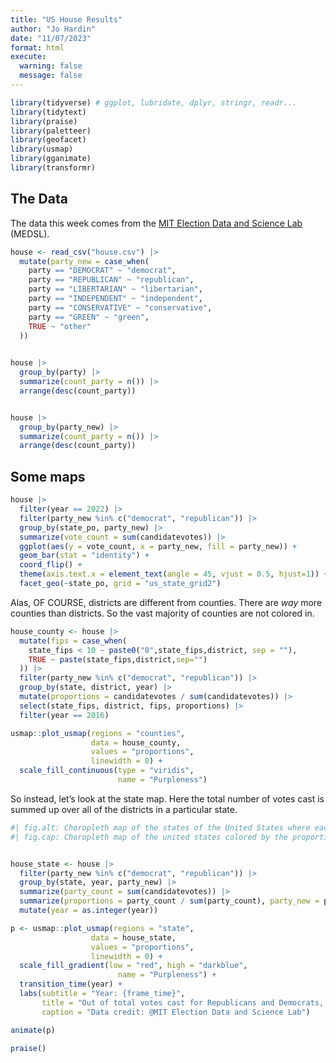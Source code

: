 ```yaml
---
title: "US House Results"
author: "Jo Hardin"
date: "11/07/2023"
format: html
execute:
  warning: false
  message: false
---
```



```r
library(tidyverse) # ggplot, lubridate, dplyr, stringr, readr...
library(tidytext)
library(praise)
library(paletteer)
library(geofacet)
library(usmap)
library(gganimate)
library(transformr)
```



## The Data

The data this week comes from the [MIT Election Data and Science Lab](https://electionlab.mit.edu/) (MEDSL). 


```r
house <- read_csv("house.csv") |>
  mutate(party_new = case_when(
    party == "DEMOCRAT" ~ "democrat",
    party == "REPUBLICAN" ~ "republican",
    party == "LIBERTARIAN" ~ "libertarian",
    party == "INDEPENDENT" ~ "independent",
    party == "CONSERVATIVE" ~ "conservative",
    party == "GREEN" ~ "green",
    TRUE ~ "other"
  ))
  
```

```r
house |>
  group_by(party) |>
  summarize(count_party = n()) |>
  arrange(desc(count_party))


house |>
  group_by(party_new) |>
  summarize(count_party = n()) |>
  arrange(desc(count_party))
```


## Some maps


```r
house |>
  filter(year == 2022) |>
  filter(party_new %in% c("democrat", "republican")) |>
  group_by(state_po, party_new) |>
  summarize(vote_count = sum(candidatevotes)) |>
  ggplot(aes(y = vote_count, x = party_new, fill = party_new)) +
  geom_bar(stat = "identity") + 
  coord_flip() + 
  theme(axis.text.x = element_text(angle = 45, vjust = 0.5, hjust=1)) +
  facet_geo(~state_po, grid = "us_state_grid2")

```


Alas, OF COURSE, districts are different from counties.  There are *way* more counties than districts.  So the vast majority of counties are not colored in.

```r
house_county <- house |>
  mutate(fips = case_when(
    state_fips < 10 ~ paste0("0",state_fips,district, sep = ""),
    TRUE ~ paste(state_fips,district,sep="")
  )) |>
  filter(party_new %in% c("democrat", "republican")) |>
  group_by(state, district, year) |>
  mutate(proportions = candidatevotes / sum(candidatevotes)) |>
  select(state_fips, district, fips, proportions) |>
  filter(year == 2016) 

usmap::plot_usmap(regions = "counties", 
                  data = house_county, 
                  values = "proportions",
                  linewidth = 0) + 
  scale_fill_continuous(type = "viridis", 
                        name = "Purpleness")
```

So instead, let's look at the state map.  Here the total number of votes cast is summed up over all of the districts in a particular state.

```r
#| fig.alt: Choropleth map of the states of the United States where each map is colored based on the proportion of votes the Democratic House candidates have gotten as compared with the votes that went to the Republicna House candidate.  Plot is animated and transitions over year.  New England and the West Coast are more blue, and the rest of the country is more red.
#| fig.cap: Choropleth map of the united states colored by the proportion of votes that went to a Democrat.


house_state <- house |>
  filter(party_new %in% c("democrat", "republican")) |>
  group_by(state, year, party_new) |>
  summarize(party_count = sum(candidatevotes)) |>
  summarize(proportions = party_count / sum(party_count), party_new = party_new) |>
  mutate(year = as.integer(year))

p <- usmap::plot_usmap(regions = "state", 
                  data = house_state, 
                  values = "proportions",
                  linewidth = 0) + 
  scale_fill_gradient(low = "red", high = "darkblue",
                        name = "Purpleness") + 
  transition_time(year) +
  labs(subtitle = "Year: {frame_time}",
       title = "Out of total votes cast for Republicans and Democrats, the proportion\n that went to democrats.",
       caption = "Data credit: @MIT Election Data and Science Lab")

animate(p)
```


```r
praise()
```





